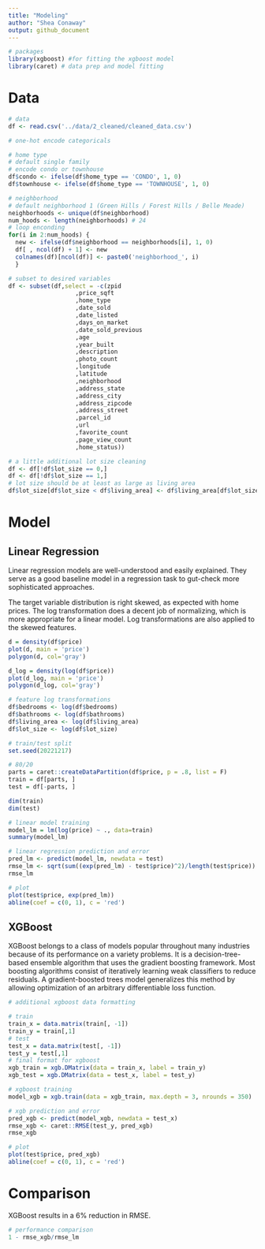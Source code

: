 ```yaml
---
title: "Modeling"
author: "Shea Conaway"
output: github_document
---
```


```r
# packages
library(xgboost) #for fitting the xgboost model
library(caret) # data prep and model fitting
```

# Data

```r
# data
df <- read.csv('../data/2_cleaned/cleaned_data.csv')
```

```r
# one-hot encode categoricals

# home type
# default single family
# encode condo or townhouse
df$condo <- ifelse(df$home_type == 'CONDO', 1, 0)
df$townhouse <- ifelse(df$home_type == 'TOWNHOUSE', 1, 0)

# neighborhood
# default neighborhood 1 (Green Hills / Forest Hills / Belle Meade)
neighborhoods <- unique(df$neighborhood)
num_hoods <- length(neighborhoods) # 24
# loop enconding
for(i in 2:num_hoods) {
  new <- ifelse(df$neighborhood == neighborhoods[i], 1, 0)
  df[ , ncol(df) + 1] <- new
  colnames(df)[ncol(df)] <- paste0('neighborhood_', i) 
  }
```

```r
# subset to desired variables
df <- subset(df,select = -c(zpid
                   ,price_sqft
                   ,home_type
                   ,date_sold
                   ,date_listed
                   ,days_on_market
                   ,date_sold_previous
                   ,age
                   ,year_built
                   ,description
                   ,photo_count
                   ,longitude
                   ,latitude
                   ,neighborhood
                   ,address_state
                   ,address_city
                   ,address_zipcode
                   ,address_street
                   ,parcel_id
                   ,url
                   ,favorite_count
                   ,page_view_count
                   ,home_status))

```

```r
# a little additional lot size cleaning
df <- df[!df$lot_size == 0,]
df <- df[!df$lot_size == 1,]
# lot size should be at least as large as living area
df$lot_size[df$lot_size < df$living_area] <- df$living_area[df$lot_size < df$living_area]
```

# Model

## Linear Regression

Linear regression models are well-understood and easily explained. They serve as a good baseline model in a regression task to gut-check more sophisticated approaches.

The target variable distribution is right skewed, as expected with home prices. The log transformation does a decent job of normalizing, which is more appropriate for a linear model. Log transformations are also applied to the skewed features.

```r
d = density(df$price)
plot(d, main = 'price')
polygon(d, col='gray')

d_log = density(log(df$price))
plot(d_log, main = 'price')
polygon(d_log, col='gray')
```

```r
# feature log transformations
df$bedrooms <- log(df$bedrooms)
df$bathrooms <- log(df$bathrooms)
df$living_area <- log(df$living_area)
df$lot_size <- log(df$lot_size)
```

```r
# train/test split
set.seed(20221217)

# 80/20
parts = caret::createDataPartition(df$price, p = .8, list = F)
train = df[parts, ]
test = df[-parts, ]

dim(train)
dim(test)
```


```r
# linear model training
model_lm = lm(log(price) ~ ., data=train)
summary(model_lm)
```

```r
# linear regression prediction and error
pred_lm <- predict(model_lm, newdata = test)
rmse_lm <- sqrt(sum((exp(pred_lm) - test$price)^2)/length(test$price))
rmse_lm

```

```r
# plot
plot(test$price, exp(pred_lm))
abline(coef = c(0, 1), c = 'red')
```

## XGBoost

XGBoost belongs to a class of models popular throughout many industries because of its performance on a variety problems. It is a decision-tree-based ensemble algorithm that uses the gradient boosting framework. Most boosting algorithms consist of iteratively learning weak classifiers to reduce residuals. A gradient-boosted trees model generalizes this method by allowing optimization of an arbitrary differentiable loss function.

```r
# additional xgboost data formatting

# train
train_x = data.matrix(train[, -1])
train_y = train[,1]
# test
test_x = data.matrix(test[, -1])
test_y = test[,1]
# final format for xgboost
xgb_train = xgb.DMatrix(data = train_x, label = train_y)
xgb_test = xgb.DMatrix(data = test_x, label = test_y)
```

```r
# xgboost training
model_xgb = xgb.train(data = xgb_train, max.depth = 3, nrounds = 350)
```

```r
# xgb prediction and error
pred_xgb <- predict(model_xgb, newdata = test_x)
rmse_xgb <- caret::RMSE(test_y, pred_xgb)
rmse_xgb
```

```r
# plot
plot(test$price, pred_xgb)
abline(coef = c(0, 1), c = 'red')
```


# Comparison

XGBoost results in a 6% reduction in RMSE.

```r
# performance comparison
1 - rmse_xgb/rmse_lm
```


